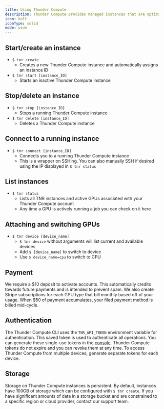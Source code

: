 ```yaml
---
title: Using Thunder Compute
description: Thunder Compute provides managed instances that are optimized for performance. The Thunder Compute CLI contains all of the functionality you need to create, edit, use, and delete these instances.
icon: bolt
iconType: solid
mode: wide
---
```

## Start/create an instance

*   `$ tnr create`
    *   Creates a new Thunder Compute instance and automatically assigns an instance ID
*   `$ tnr start [instance_ID]`
    *   Starts an inactive Thunder Compute instance

## Stop/delete an instance

*   `$ tnr stop [instance_ID]`
    *   Stops a running Thunder Compute instance
*   `$ tnr delete [instance_ID]`
    *   Deletes a Thunder Compute instance

## Connect to a running instance

*   `$ tnr connect [instance_ID]`
    *   Connects you to a running Thunder Compute instance
    *   This is a wrapper on SSHing. You can also manually SSH if desired using the IP displayed in `$ tnr status`

## List instances

*   `$ tnr status`
    *   Lists all TNR instances and active GPUs associated with your Thunder Compute account
    *   Any time a GPU is actively running a job you can check on it here

## Attaching and switching GPUs

*   `$ tnr device [device_name]`
    *   `$ tnr device` without arguments will list current and available devices
    *   Add `$ [device_name]` to switch to device
    *   Use `$ device_name=cpu` to switch to CPU

## Payment

We require a &#36;10 deposit to activate accounts. This automatically credits towards future payments and is intended to prevent spam. We also create Stripe subscriptions for each GPU type that bill monthly based off of your usage. When &#36;50 of payment accumulates, your filed payment method is billed mid-cycle.

## Authentication

The Thunder Compute CLI uses the `TNR_API_TOKEN` environment variable for authentication. This saved token is used to authenticate all operations. You can generate these single-use tokens in the [console](https://console.thundercompute.com). Thunder Compute tokens do not expire and you can revoke them at any time. To access Thunder Compute from multiple devices, generate separate tokens for each device.

## Storage

Storage on Thunder Compute instances is persistent. By default, instances have 100GB of storage which can be configured with `$ tnr create`. If you have significant amounts of data in a storage bucket and are constrained to a specific region or cloud provider, contact our support team.
